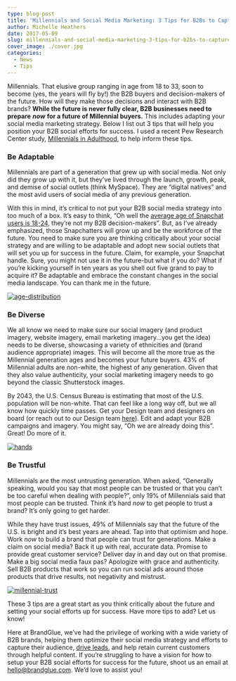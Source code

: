 ```yaml
---
type: blog-post
title: 'Millennials and Social Media Marketing: 3 Tips for B2Bs to Capture Future Buyers Today'
author: Michelle Heathers
date: 2017-05-09
slug: millennials-and-social-media-marketing-3-tips-for-b2bs-to-capture-future-buyers-today
cover_image: ./cover.jpg
categories:
  - News
  - Tips
---
```


Millennials. That elusive group ranging in age from 18 to 33, soon to become
(yes, the years will fly by!) the B2B buyers and decision-makers of the
future. How will they make those decisions and interact with B2B brands? **While the future is never fully clear, B2B businesses need to prepare**
**_now_** **for a future of Millennial buyers.** This includes adapting your social media marketing strategy. Below I list out 3 tips that will help you position your B2B social efforts for success. I used a recent Pew Research Center study,
[Millennials in Adulthood][1], to help inform these tips.

### Be Adaptable

Millennials are part of a generation that grew up with social media. Not only
did they grow up with it, but they’ve lived through the launch, growth, peak,
and demise of social outlets (think MySpace). They are “digital natives” and
the most avid users of social media of any previous generation.

With this in mind, it’s critical to not put your B2B social media strategy
into too much of a box. It’s easy to think, “Oh well the [average age of Snapchat users is 18-24][2], they’re not my B2B decision-makers”. But, as I’ve already emphasized, those
Snapchatters will grow up and be the workforce of the future. You need to make
sure you are thinking critically about your social strategy and are willing to
be adaptable and adopt new social outlets that will set you up for success in
the future. Claim, for example, your Snapchat handle. Sure, you might not use
it in the future-but what if you do? What if you’re kicking yourself in
ten years as you shell out five grand to pay to acquire it? Be adaptable and
embrace the constant changes in the social media landscape. You can thank me
in the future.

[![age-distribution](./1.jpg)][3]

### Be Diverse

We all know we need to make sure our social imagery (and product imagery,
website imagery, email marketing imagery...you get the idea) needs to be
diverse, showcasing a variety of ethnicities and (brand audience appropriate)
images. This will become all the more true as the Millennial generation ages
and becomes your future buyers. 43% of Millennial adults are non-white, the
highest of any generation. Given that they also value authenticity, your
social marketing imagery needs to go beyond the classic Shutterstock images.

By 2043, the U.S. Census Bureau is estimating that most of the U.S. population
will be non-white. That can feel like a long way off, but we all know how
quickly time passes. Get your Design team and designers on board (or reach out
to our Design team [here][4]). Edit and adapt your B2B campaigns and imagery. You might say, “Oh we are
already doing this”. Great! Do more of it.

[![hands](./2.jpg)][5]

### Be Trustful

Millennials are the most untrusting generation. When asked, “Generally
speaking, would you say that most people can be trusted or that you can’t be
too careful when dealing with people?”, only 19% of Millennials said that most
people can be trusted. Think it’s hard _now_ to get people to trust a brand? It’s only going to get harder.

While they have trust issues, 49% of Millennials say that the future of the
U.S. is bright and it’s best years are ahead. Tap into that optimism and hope.
Work _now_ to build a brand that people can trust for generations. Make a claim on social media? Back it up with real, accurate data. Promise to provide great customer service? Deliver day in and day out on that promise. Make a big social media faux pas? Apologize with grace and authenticity. Sell B2B products that work so you can run social ads around those products that drive results, not negativity and mistrust.

[![millennial-trust](./3.jpg)][7]

These 3 tips are a great start as you think critically about the future and
setting your social efforts up for success. Have more tips to add? Let us know!

Here at BrandGlue, we’ve had the privilege of working with a wide variety of
B2B brands, helping them optimize their social media strategy and efforts to
capture their audience, [drive leads][8], and help retain current customers through helpful content. If you’re
struggling to have a vision for how to setup your B2B social efforts for
success for the future, shoot us an email at [hello@brandglue.com][9]. We’d love to assist you!

[1]: http://www.pewsocialtrends.org/2014/03/07/millennials-in-adulthood/
[2]: http://www.businessinsider.com/update-a-breakdown-of-the-demographics-for-each-of-the-different-social-networks-2015-6
[3]: /wp-content/uploads/2016/05/body1.png
[4]: /free-assessment
[5]: /wp-content/uploads/2016/05/body2.jpg
[6]: http://giphy.com/gifs/portlandia-9qlG9iHtTIaje
[7]: /wp-content/uploads/2016/05/body3.png
[8]: /portfolio/pgi
[9]: mailto:hello@brandglue.com
